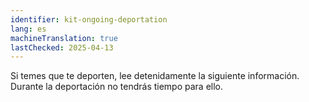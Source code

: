 ```yaml
---
identifier: kit-ongoing-deportation
lang: es
machineTranslation: true
lastChecked: 2025-04-13
---
```


Si temes que te deporten, lee detenidamente la siguiente información. Durante la deportación no tendrás tiempo para ello.

<BlockBox identifier="ongoing-deportation">
    <Block identifier="ongoing-deportation" collection="flyers" />
</BlockBox>
